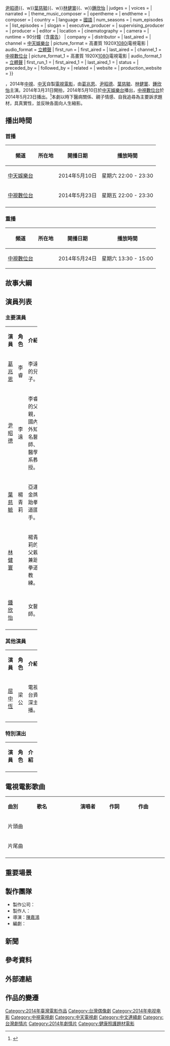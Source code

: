 {{Infobox Television
| show_name            = 逆轉
| original_name        = 
| image                =
| caption              = 
| show_name_2          = 
| genre                = [[電視電影|電視電影]]
| format               = 
| creator              = 
| developer            = 
| writer               = 
| director             = [[陳嘉鴻|陳嘉鴻]]
| creative_director    = 
| presenter            =
| starring             = {{Nowrap begin}}[[葛兆恩|葛兆恩]]{{、w}}[[尹昭德|尹昭德]]{{、w}}[[葉慈毓|葉慈毓]]{{、w}}[[林健寰|林健寰]]{{、w}}[[鍾欣怡|鍾欣怡]]{{Nowrap end}}
| judges               = 
| voices               = 
| narrated             = 
| theme_music_composer = 
| opentheme            =
| endtheme             = 
| composer             = 
| country              = {{ROC-TW}}
| language             = [[國語|國語]]
| num_seasons          = <!-- or num_series -->
| num_episodes         = 
| list_episodes        = 
| slogan               = 
| executive_producer   = 
| supervising_producer =
| producer             = 
| editor               = 
| location             = {{ROC-TW}}
| cinematography       =
| camera               = 
| runtime              = 90分鐘（含[[廣告|廣告]]）
| company              = {{Nowrap begin}}{{Nowrap end}}
| distributor          = 
| last_aired           = 
| channel              = [[中天娛樂台|中天娛樂台]]
| picture_format       = 高畫質 1920X[[1080i|1080i]]電視電影
| audio_format         = [[立體聲|立體聲]]
| first_run            = {{TWN}}
| first_aired          = {{start date|2014|05|10}}
| last_aired           = {{end date|2014|05|10}}
| channel_1            = [[中視數位台|中視數位台]]
| picture_format_1     = 高畫質 1920X[[1080i|1080i]]電視電影
| audio_format_1       = [[立體聲|立體聲]]
| first_run_1          = {{TWN}}
| first_aired_1        = {{start date|2014|05|23}}
| last_aired_1         = {{end date|2014|05|23}}
| status               = 
| preceded_by          = 
| followed_by          = 
| related              =
| website              = 
| production_website   = 
}}
{{not|大逆轉}}

{{engname|《逆轉》|}}，2014年[[中視數位台|中視]]、[[中天電視|中天]]自製[[電視電影|電視電影]]，由[[葛兆恩|葛兆恩]]、[[尹昭德|尹昭德]]、[[葉慈毓|葉慈毓]]、[[林健寰|林健寰]]、[[鍾欣怡|鍾欣怡]]主演。2014年3月31日開拍，2014年5月10日於[[中天娛樂台|中天娛樂台]]播出，[[中視數位台|中視數位台]]於2014年5月23日播出。<ref>{{cite web|url=http://www.chinatimes.com/newspapers/20140401000763-260112| language=zh-tw | title=寶弟《逆轉》挑大梁 不習慣46歲尹昭德當爸 |publisher=[[中時電子報|中時電子報]] |date=2014-04-04 |accessdate= }}</ref>本劇以時下醫病關係、親子情感、自我追尋為主要訴求題材，具真實性，並反映各面向人生縮影。

== 播出時間 ==
{{Note24hUTC+8}}
{{UTC+8}}
=== 首播 ===
{| class="wikitable"  
|-  
! 頻道 || 所在地 || 開播日期 || 播放時間
|- 
|<center>[[中天娛樂台|中天娛樂台]]||<center>{{TWN}}||<center>2014年5月10日||<center>星期六 22:00 - 23:30
|-
|<center>[[中視數位台|中視數位台]]||<center>{{TWN}}||<center>2014年5月23日||<center>星期五 22:00 - 23:30
|-
|}

===重播===
{| class="wikitable"  
|-  
! 頻道 || 所在地 || 開播日期 || 播放時間
|- 
|<center>[[中視數位台|中視數位台]]||<center>{{TWN}}||<center>2014年5月24日||<center>星期六 13:30 - 15:00
|}

== 故事大綱 ==

== 演員列表 ==
=== 主要演員 ===
{|class="wikitable" width="100%"
|- style="background:green; color:snow" align=center 
|width="7%"|'''演員''' || width="8%"|'''角色''' || width="46%"|'''介紹'''
|-
|<center>[[葛兆恩|葛兆恩]] ||<center>李睿||李遠的兒子。
|-
|<center>[[尹昭德|尹昭德]] ||<center>李遠||李睿的父親，國內外知名醫師、醫學系教授。
|-
|<center>[[葉慈毓|葉慈毓]] ||<center>楊青莉||亞運金牌跆拳道國手。
|-
|<center>[[林健寰|林健寰]] ||<center>||楊青莉的父親兼跆拳道教練。
|-
|<center>[[鍾欣怡|鍾欣怡]] ||<center>||女醫師。
|-
|}

=== 其他演員 ===
{|class="wikitable" width="100%"
|- style="background:green; color:snow" align=center 
|width="7%"|'''演員''' || width="8%"|'''角色''' || width="46%"|'''介紹'''
|-
|<center>[[屈中恆|屈中恆]] ||<center>梁公||電視台資深主播。
|-
|}

=== 特別演出 ===
{|class="wikitable" width="100%"
|- style="background:green; color:snow" align=center 
|width="7%"|'''演員''' || width="8%"|'''角色''' || width="46%"|'''介紹'''
|-
|}

==電視電影歌曲==
{|class="wikitable" style="width:80%"
|- style="width:100%; background:green; color:snow" align=center
|style="width:10%"|'''曲別'''||style="width:15%"|'''歌名'''||style="width:10%"|'''演唱者'''||style="width:10%"|'''作詞'''||style="width:10%"|'''作曲'''
|-align=center  
|片頭曲||  ||  ||  || 
|-align=center
|片尾曲||  ||  ||  || 
|-align=center
|}

== 重要場景 ==

== 製作團隊 ==
*製作公司：
*製作人：
*導演：[[陳嘉鴻|陳嘉鴻]]
*編劇：

== 新聞 ==
==參考資料==
{{Reflist}}
== 外部連結 ==
== 作品的變遷 ==
{{電視節目的變遷
|電視台={{flagicon|Taiwan}} [[中天娛樂台|中天娛樂台]]
|播放檔次=星期六 22:00 - 23:30
|節目名稱=逆轉<br />（2014年5月10日）
|上一節目=[[再歌再舞|再歌再舞]]<br />（2014年5月3日）
|下一節目= - <br />
}}
{{電視節目的變遷
|電視台={{flagicon|Taiwan}} [[中視數位台|中視]]
|播放檔次=星期五 22:00－23:30
|節目名稱=逆轉<br />（2014年5月23日）
|上一節目=[[再歌再舞|再歌再舞]]<br />（2014年5月16日）
|下一節目= [[來自星星的你|來自星星的你]]<br /> （2014年5月30日 - 2014年7月12日）
}}
{{中視週五偶像劇}}
{{DEFAULTSORT:Ni逆}}
[[Category:2014年臺灣電影作品|Category:2014年臺灣電影作品]]
[[Category:台灣偶像劇|Category:台灣偶像劇]]
[[Category:2014年电视电影|Category:2014年电视电影]]
[[Category:中視電視劇|Category:中視電視劇]]
[[Category:中天電視劇|Category:中天電視劇]]
[[Category:中文連續劇|Category:中文連續劇]]
[[Category:台灣劇情片|Category:台灣劇情片]]
[[Category:2014年劇情片|Category:2014年劇情片]]
[[Category:健康照護題材電影|Category:健康照護題材電影]]